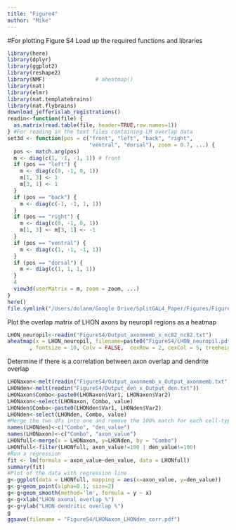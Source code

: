 ```yaml
---
title: "Figure4"
author: "Mike"
---
```

#For plotting Figure S4
Load up the required functions and libraries 
```r
library(here)
library(dplyr)
library(ggplot2)
library(reshape2)
library(NMF)                # aheatmap()
library(nat)
library(elmr)
library(nat.templatebrains)
library(nat.flybrains)
download_jefferislab_registrations()
readin<-function(file) {
  as.matrix(read.table(file, header=TRUE,row.names=1))
} #For reading in the text files containing LM overlap data 
set3d <- function(pos = c("front", "left", "back", "right",
                          "ventral", "dorsal"), zoom = 0.7, ...) {
  pos <- match.arg(pos)
  m <- diag(c(1, -1, -1, 1)) # front
  if (pos == "left") {
    m <- diag(c(0, -1, 0, 1))
    m[1, 3] <- 1
    m[3, 1] <- 1
  }
  if (pos == "back") {
    m <- diag(c(-1, -1, 1, 1))
  }
  if (pos == "right") {
    m <- diag(c(0, -1, 0, 1))
    m[1, 3] <- m[3, 1] <- -1
  }
  if (pos == "ventral") {
    m <- diag(c(1, -1, -1, 1))
  }
  if (pos == "dorsal") {
    m <- diag(c(1, 1, 1, 1))
  }
  4
  view3d(userMatrix = m, zoom = zoom, ...)
}
here()
file.symlink("/Users/dolanm/Google Drive/SplitGAL4_Paper/Figures/FigureS4", here())
```

Plot the overlap matrix of LHON axons by neuropil regions as a heatmap 
```r
LHON_neuropil<-readin("FigureS4/Output_axonmemb_x_nc82_nc82.txt")
aheatmap(x = LHON_neuropil, filename=paste0("FigureS4/LHON_neuropil.pdf")
       , fontsize = 10, Colv = FALSE,  cexRow = 2, cexCol = 5, treeheight = 10, col="black")
```
Determine if there is a correlation between axon overlap and dendrite overlap 
```r
LHONaxon<-melt(readin("FigureS4/Output_axonmemb_x_Output_axonmemb.txt"))
LHONden<-melt(readin("FigureS4/Output_den_x_Output_den.txt"))
LHONaxon$Combo<-paste0(LHONaxon$Var1, LHONaxon$Var2)
LHONaxon<-select(LHONaxon, Combo, value)
LHONden$Combo<-paste0(LHONden$Var1, LHONden$Var2)
LHONden<-select(LHONden, Combo, value)
#Merge the two dfs into one and remove the 100% match for each cell-type onto itself 
names(LHONden)<-c("Combo", "den_value")
names(LHONaxon)<-c("Combo", "axon_value")
LHONfull<-merge(x = LHONaxon, y=LHONden, by = "Combo")
LHONfull<-filter(LHONfull, axon_value!=100 | den_value!=100)
#Run a regression
fit <- lm(formula = axon_value~den_value, data = LHONfull)
summary(fit)
#Plot of the data with regression line 
g<-ggplot(data = LHONfull, mapping = aes(x=axon_value, y=den_value))
g<-g+geom_point(alpha=0.1, size=2)
g<-g+geom_smooth(method='lm', formula = y ~ x)
g<-g+xlab("LHON axonal overlap %")
g<-g+ylab("LHON dendritic overlap %")
g
ggsave(filename = "FigureS4/LHONaxon_LHONden_corr.pdf")

```

